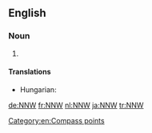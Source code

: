 ==English==

===Noun===
{{en-noun|-}}

# {{abbreviation of|north-northwest|lang=en}}

====Translations====
{{trans-top|abbreviation of north-northwest}}
* Hungarian: {{t+|hu|ÉÉNy}}
{{trans-mid}}
{{trans-bottom}}

[[Category:en:Compass points]]

[[de:NNW]]
[[fr:NNW]]
[[nl:NNW]]
[[ja:NNW]]
[[tr:NNW]]